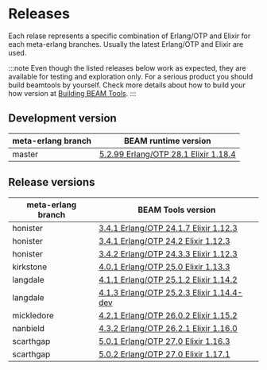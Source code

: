 # Releases

Each relase represents a specific combination of Erlang/OTP and Elixir for each meta-erlang branches. Usually
the latest Erlang/OTP and Elixir are used.

<!-- prettier-ignore-start -->
:::note
Even though the listed releases below work as expected, they are available for testing and exploration only. For a serious
product you should build beamtools by yourself. Check more details about how to build your how version at [Building BEAM Tools](/docs/master/guides/guides-beamtools/).
:::
<!-- prettier-ignore-end -->

## Development version

| meta-erlang branch | BEAM runtime version |
| ------------------ | -------------------- |
| master             | [5.2.99 Erlang/OTP 28.1 Elixir 1.18.4](https://github.com/meta-erlang/meta-erlang/releases/tag/beamtools-0.10.0-m0)     |

## Release versions

| meta-erlang branch | BEAM Tools version         |
| ------------------ | -------------------------- |
| honister           | [3.4.1 Erlang/OTP 24.1.7 Elixir 1.12.3](https://github.com/meta-erlang/meta-erlang/releases/tag/beamtools-0.1.0)     |
| honister           | [3.4.1 Erlang/OTP 24.2 Elixir 1.12.3](https://github.com/meta-erlang/meta-erlang/releases/tag/beamtools-0.2.0)       |
| honister           | [3.4.2 Erlang/OTP 24.3.3 Elixir 1.12.3](https://github.com/meta-erlang/meta-erlang/releases/tag/beamtools-0.3.0)     |
| kirkstone          | [4.0.1 Erlang/OTP 25.0 Elixir 1.13.3](https://github.com/meta-erlang/meta-erlang/releases/tag/beamtools-0.4.0)       |
| langdale           | [4.1.1 Erlang/OTP 25.1.2 Elixir 1.14.2](https://github.com/meta-erlang/meta-erlang/releases/tag/beamtools-0.5.0)     |
| langdale           | [4.1.3 Erlang/OTP 25.2.3 Elixir 1.14.4-dev](https://github.com/meta-erlang/meta-erlang/releases/tag/beamtools-0.6.0) |
| mickledore         | [4.2.1 Erlang/OTP 26.0.2 Elixir 1.15.2](https://github.com/meta-erlang/meta-erlang/releases/tag/beamtools-0.7.1)     |
| nanbield           | [4.3.2 Erlang/OTP 26.2.1 Elixir 1.16.0](https://github.com/meta-erlang/meta-erlang/releases/tag/beamtools-0.8.1)     |
| scarthgap          | [5.0.1 Erlang/OTP 27.0 Elixir 1.16.3](https://github.com/meta-erlang/meta-erlang/releases/tag/beamtools-0.9.0)       |
| scarthgap          | [5.0.2 Erlang/OTP 27.0 Elixir 1.17.1](https://github.com/meta-erlang/meta-erlang/releases/tag/beamtools-0.9.1)       |

